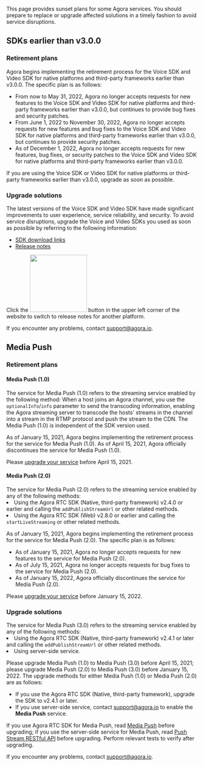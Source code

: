 This page provides sunset plans for some Agora services. You should prepare to replace or upgrade affected solutions in a timely fashion to avoid service disruptions.

## SDKs earlier than v3.0.0

### Retirement plans

Agora begins implementing the retirement process for the Voice SDK and Video SDK for native platforms and third-party frameworks earlier than v3.0.0. The specific plan is as follows:

- From now to May 31, 2022, Agora no longer accepts requests for new features to the Voice SDK and Video SDK for native platforms and third-party frameworks earlier than v3.0.0, but continues to provide bug fixes and security patches.
- From June 1, 2022 to November 30, 2022, Agora no longer accepts requests for new features and bug fixes to the Voice SDK and Video SDK for native platforms and third-party frameworks earlier than v3.0.0, but continues to provide security patches.
- As of December 1, 2022, Agora no longer accepts requests for new features, bug fixes, or security patches to the Voice SDK and Video SDK for native platforms and third-party frameworks earlier than v3.0.0.

If you are using the Voice SDK or Video SDK for native platforms or third-party frameworks earlier than v3.0.0, upgrade as soon as possible.

### Upgrade solutions

The latest versions of the Voice SDK and Video SDK have made significant improvements to user experience, service reliability, and security. To avoid service disruptions, upgrade the Voice and Video SDKs you used as soon as possible by referring to the following information:

- [SDK download links](https://docs.agora.io/en/Interactive%20Broadcast/downloads?platform=All%20Platforms)
- [Release notes](https://docs.agora.io/en/Interactive%20Broadcast/release_android_video?platform=Android)

<div class="alert info">Click the <img src="https://web-cdn.agora.io/docs-files/1636965819958" width="150"/> button in the upper left corner of the website to switch to release notes for another platform.</div>

If you encounter any problems, contact support@agora.io.


## Media Push

### Retirement plans

#### Media Push (1.0)

<div class="alert info">The service for Media Push (1.0) refers to the streaming service enabled by the following method: When a host joins an Agora channel, you use the <code>optionalInfo</code>/<code>info</code> parameter to send the transcoding information, enabling the Agora streaming server to transcode the hosts' streams in the channel into a stream in the RTMP protocol and push the stream to the CDN. The Media Push (1.0) is independent of the SDK version used.</div>

As of January 15, 2021, Agora begins implementing the retirement process for the service for Media Push (1.0). As of April 15, 2021, Agora officially discontinues the service for Media Push (1.0).

Please [upgrade your service](#upgrade) before April 15, 2021.

#### Media Push (2.0)

<div class="alert info">The service for Media Push (2.0) refers to the streaming service enabled by any of the following methods:<li>Using the Agora RTC SDK (Native, third-party framework) v2.4.0 or earlier and calling the <code>addPublishStreamUrl</code> or other related methods.</li><li>Using the Agora RTC SDK (Web) v2.8.0 or earlier and calling the <code>startLiveStreaming</code> or other related methods.</li></div>

As of January 15, 2021, Agora begins implementing the retirement process for the service for Media Push (2.0). The specific plan is as follows:

- As of January 15, 2021, Agora no longer accepts requests for new features to the service for Media Push (2.0).
- As of July 15, 2021, Agora no longer accepts requests for bug fixes to the service for Media Push (2.0).
- As of January 15, 2022, Agora officially discontinues the service for Media Push (2.0).

Please [upgrade your service](#upgrade) before January 15, 2022.

### <a name="upgrade"></a>Upgrade solutions

<div class="alert info">The service for Media Push (3.0) refers to the streaming service enabled by any of the following methods:
    <li>Using the Agora RTC SDK (Native, third-party framework) v2.4.1 or later and calling the <code>addPublishStreamUrl</code> or other related methods.</li>
<li>Using server-side service.</li></div>

Please upgrade Media Push (1.0) to Media Push (3.0) before April 15, 2021; please upgrade Media Push (2.0) to Media Push (3.0) before January 15, 2022. The upgrade methods for either Media Push (1.0) or Media Push (2.0) are as follows:

- If you use the Agora RTC SDK (Native, third-party framework), upgrade the SDK to v2.4.1 or later.
- If you use server-side service, contact support@agora.io to enable the **Media Push** service.

If you use Agora RTC SDK for Media Push, read [Media Push](../advanced-features/media-push) before upgrading; if you use the server-side service for Media Push, read [Push Stream RESTful API](https://docs-preprod.agora.io/en/Interactive%20Broadcast/streaming_restful?platform=All%20Platforms) before upgrading. Perform relevant tests to verify after upgrading.

If you encounter any problems, contact support@agora.io.